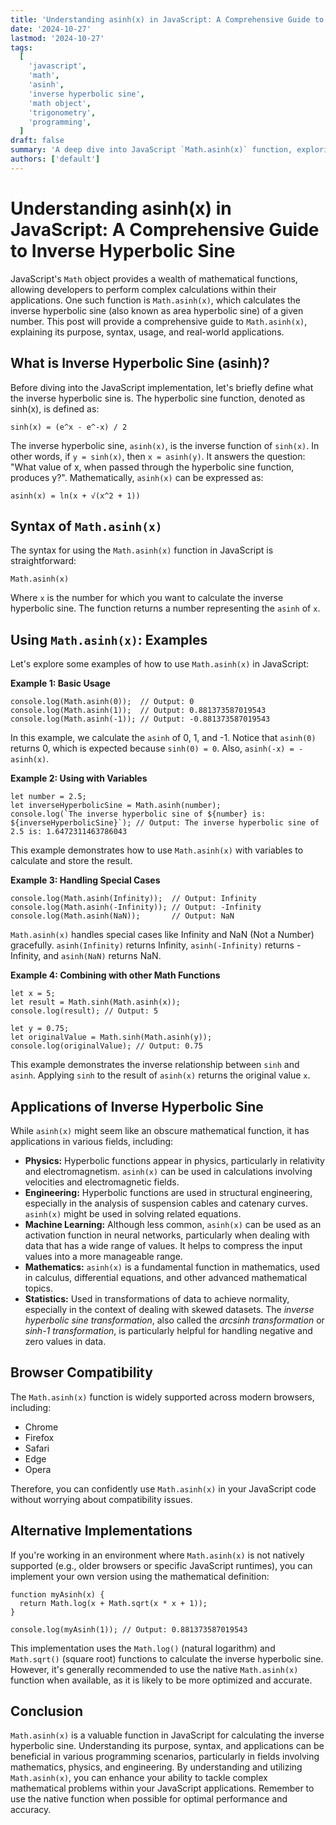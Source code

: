 ```yaml
---
title: 'Understanding asinh(x) in JavaScript: A Comprehensive Guide to Inverse Hyperbolic Sine'
date: '2024-10-27'
lastmod: '2024-10-27'
tags:
  [
    'javascript',
    'math',
    'asinh',
    'inverse hyperbolic sine',
    'math object',
    'trigonometry',
    'programming',
  ]
draft: false
summary: 'A deep dive into JavaScript `Math.asinh(x)` function, exploring its purpose, syntax, usage, and practical applications. Learn how to calculate the inverse hyperbolic sine and understand its relevance in various programming scenarios.'
authors: ['default']
---
```


# Understanding asinh(x) in JavaScript: A Comprehensive Guide to Inverse Hyperbolic Sine

JavaScript's `Math` object provides a wealth of mathematical functions, allowing developers to perform complex calculations within their applications. One such function is `Math.asinh(x)`, which calculates the inverse hyperbolic sine (also known as area hyperbolic sine) of a given number. This post will provide a comprehensive guide to `Math.asinh(x)`, explaining its purpose, syntax, usage, and real-world applications.

## What is Inverse Hyperbolic Sine (asinh)?

Before diving into the JavaScript implementation, let's briefly define what the inverse hyperbolic sine is. The hyperbolic sine function, denoted as sinh(x), is defined as:

`sinh(x) = (e^x - e^-x) / 2`

The inverse hyperbolic sine, `asinh(x)`, is the inverse function of `sinh(x)`. In other words, if `y = sinh(x)`, then `x = asinh(y)`. It answers the question: "What value of x, when passed through the hyperbolic sine function, produces y?". Mathematically, `asinh(x)` can be expressed as:

`asinh(x) = ln(x + √(x^2 + 1))`

## Syntax of `Math.asinh(x)`

The syntax for using the `Math.asinh(x)` function in JavaScript is straightforward:

```plaintext
Math.asinh(x)
```

Where `x` is the number for which you want to calculate the inverse hyperbolic sine. The function returns a number representing the `asinh` of `x`.

## Using `Math.asinh(x)`: Examples

Let's explore some examples of how to use `Math.asinh(x)` in JavaScript:

**Example 1: Basic Usage**

```plaintext
console.log(Math.asinh(0));  // Output: 0
console.log(Math.asinh(1));  // Output: 0.881373587019543
console.log(Math.asinh(-1)); // Output: -0.881373587019543
```

In this example, we calculate the `asinh` of 0, 1, and -1. Notice that `asinh(0)` returns 0, which is expected because `sinh(0) = 0`. Also, `asinh(-x) = -asinh(x)`.

**Example 2: Using with Variables**

```plaintext
let number = 2.5;
let inverseHyperbolicSine = Math.asinh(number);
console.log(`The inverse hyperbolic sine of ${number} is: ${inverseHyperbolicSine}`); // Output: The inverse hyperbolic sine of 2.5 is: 1.6472311463786043
```

This example demonstrates how to use `Math.asinh(x)` with variables to calculate and store the result.

**Example 3: Handling Special Cases**

```plaintext
console.log(Math.asinh(Infinity));  // Output: Infinity
console.log(Math.asinh(-Infinity)); // Output: -Infinity
console.log(Math.asinh(NaN));       // Output: NaN
```

`Math.asinh(x)` handles special cases like Infinity and NaN (Not a Number) gracefully. `asinh(Infinity)` returns Infinity, `asinh(-Infinity)` returns -Infinity, and `asinh(NaN)` returns NaN.

**Example 4: Combining with other Math Functions**

```plaintext
let x = 5;
let result = Math.sinh(Math.asinh(x));
console.log(result); // Output: 5

let y = 0.75;
let originalValue = Math.sinh(Math.asinh(y));
console.log(originalValue); // Output: 0.75
```

This example demonstrates the inverse relationship between `sinh` and `asinh`. Applying `sinh` to the result of `asinh(x)` returns the original value `x`.

## Applications of Inverse Hyperbolic Sine

While `asinh(x)` might seem like an obscure mathematical function, it has applications in various fields, including:

- **Physics:** Hyperbolic functions appear in physics, particularly in relativity and electromagnetism. `asinh(x)` can be used in calculations involving velocities and electromagnetic fields.
- **Engineering:** Hyperbolic functions are used in structural engineering, especially in the analysis of suspension cables and catenary curves. `asinh(x)` might be used in solving related equations.
- **Machine Learning:** Although less common, `asinh(x)` can be used as an activation function in neural networks, particularly when dealing with data that has a wide range of values. It helps to compress the input values into a more manageable range.
- **Mathematics:** `asinh(x)` is a fundamental function in mathematics, used in calculus, differential equations, and other advanced mathematical topics.
- **Statistics:** Used in transformations of data to achieve normality, especially in the context of dealing with skewed datasets. The _inverse hyperbolic sine transformation_, also called the _arcsinh transformation_ or _sinh-1 transformation_, is particularly helpful for handling negative and zero values in data.

## Browser Compatibility

The `Math.asinh(x)` function is widely supported across modern browsers, including:

- Chrome
- Firefox
- Safari
- Edge
- Opera

Therefore, you can confidently use `Math.asinh(x)` in your JavaScript code without worrying about compatibility issues.

## Alternative Implementations

If you're working in an environment where `Math.asinh(x)` is not natively supported (e.g., older browsers or specific JavaScript runtimes), you can implement your own version using the mathematical definition:

```plaintext
function myAsinh(x) {
  return Math.log(x + Math.sqrt(x * x + 1));
}

console.log(myAsinh(1)); // Output: 0.881373587019543
```

This implementation uses the `Math.log()` (natural logarithm) and `Math.sqrt()` (square root) functions to calculate the inverse hyperbolic sine. However, it's generally recommended to use the native `Math.asinh(x)` function when available, as it is likely to be more optimized and accurate.

## Conclusion

`Math.asinh(x)` is a valuable function in JavaScript for calculating the inverse hyperbolic sine. Understanding its purpose, syntax, and applications can be beneficial in various programming scenarios, particularly in fields involving mathematics, physics, and engineering. By understanding and utilizing `Math.asinh(x)`, you can enhance your ability to tackle complex mathematical problems within your JavaScript applications. Remember to use the native function when possible for optimal performance and accuracy.
